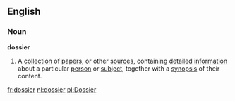 ==English==
===Noun===
'''dossier'''
# A [[collection]] of [[paper]]s, or other [[source]]s,  containing [[detail]]ed [[information]] about a particular [[person]] or [[subject]], together with a [[synopsis]] of their content.

[[fr:dossier]]
[[nl:dossier]]
[[pl:Dossier]]